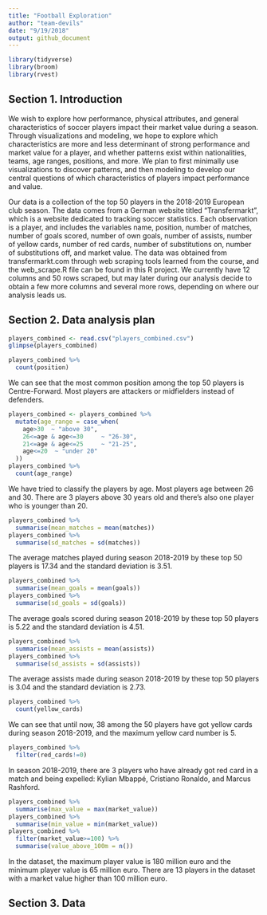 ```yaml
---
title: "Football Exploration"
author: "team-devils"
date: "9/19/2018"
output: github_document
---
```


```r
library(tidyverse)
library(broom)
library(rvest)
```


## Section 1. Introduction

We wish to explore how performance, physical attributes, and general characteristics of soccer players impact their market value during a season. Through visualizations and modeling, we hope to explore which characteristics are more and less determinant of strong performance and market value for a player, and whether patterns exist within nationalities, teams, age ranges, positions, and more. We plan to first minimally use visualizations to discover patterns, and then modeling to develop our central questions of which characteristics of players impact performance and value. 

Our data is a collection of the top 50 players in the 2018-2019 European club season. The data comes from a German website titled "Transfermarkt", which is a website dedicated to tracking soccer statistics. Each observation is a player, and includes the variables name, position, number of matches, number of goals scored, number of own goals, number of assists, number of yellow cards, number of red cards, number of substitutions on, number of substitutions off, and market value. The data was obtained from transfermarkt.com through web scraping tools learned from the course, and the web_scrape.R file can be found in this R project. We currently have 12 columns and 50 rows scraped, but may later during our analysis decide to obtain a few more columns and several more rows, depending on where our analysis leads us.


## Section 2. Data analysis plan

```r
players_combined <- read.csv("players_combined.csv")
glimpse(players_combined)
```

```r
players_combined %>%
  count(position)
```

We can see that the most common position among the top 50 players is Centre-Forward. Most players are attackers or midfielders instead of defenders.

```r
players_combined <- players_combined %>%
  mutate(age_range = case_when(
    age>30  ~ "above 30",
    26<=age & age<=30     ~ "26-30",
    21<=age & age<=25     ~ "21-25",
    age<=20  ~ "under 20"
  ))
players_combined %>%
  count(age_range)
```

We have tried to classify the players by age. Most players age between 26 and 30. There are 3 players above 30 years old and there's also one player who is younger than 20.

```r
players_combined %>%
  summarise(mean_matches = mean(matches))
players_combined %>%
  summarise(sd_matches = sd(matches))
```

The average matches played during season 2018-2019 by these top 50 players is 17.34 and the standard deviation is 3.51.

```r
players_combined %>%
  summarise(mean_goals = mean(goals))
players_combined %>%
  summarise(sd_goals = sd(goals))
```

The average goals scored during season 2018-2019 by these top 50 players is 5.22 and the standard deviation is 4.51.

```r
players_combined %>%
  summarise(mean_assists = mean(assists))
players_combined %>%
  summarise(sd_assists = sd(assists))
```

The average assists made during season 2018-2019 by these top 50 players is 3.04 and the standard deviation is 2.73.

```r
players_combined %>%
  count(yellow_cards)
```

We can see that until now, 38 among the 50 players have got yellow cards during season 2018-2019, and the maximum yellow card number is 5.

```r
players_combined %>%
  filter(red_cards!=0)
```

In season 2018-2019, there are 3 players who have already got red card in a match and being expelled: Kylian Mbappé, Cristiano Ronaldo, and Marcus Rashford.

```r
players_combined %>%
  summarise(max_value = max(market_value))
players_combined %>%
  summarise(min_value = min(market_value))
players_combined %>%
  filter(market_value>=100) %>%
  summarise(value_above_100m = n())
```

In the dataset, the maximum player value is 180 million euro and the minimum player value is 65 million euro. There are 13 players in the dataset with a market value higher than 100 million euro.

## Section 3. Data

